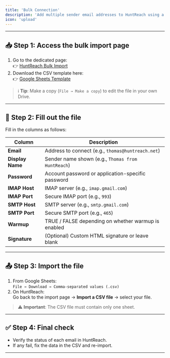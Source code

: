 ```yaml
---
title: 'Bulk Connection'
description: 'Add multiple sender email addresses to HuntReach using a CSV file.'
icon: 'upload'
---
```


---

## 📥 Step 1: Access the bulk import page

1. Go to the dedicated page:  
   👉 [HuntReach Bulk Import](https://app.huntreach.com/dashboard/email-accounts/bulk)
2. Download the CSV template here:  
   👉 [Google Sheets Template](https://docs.google.com/spreadsheets/d/1OoFFyXtlLmvQxu34yXs8aMvLaaFIS6ZRSJ4CLhLmL4w/edit?gid=784218695)

> ℹ️ **Tip**: Make a copy (`File → Make a copy`) to edit the file in your own Drive.

---

## 📝 Step 2: Fill out the file

Fill in the columns as follows:

| Column           | Description                                         |
| ---------------- | --------------------------------------------------- |
| **Email**        | Address to connect (e.g., `thomas@huntreach.net`)   |
| **Display Name** | Sender name shown (e.g., `Thomas from HuntReach`)   |
| **Password**     | Account password or application-specific password   |
| **IMAP Host**    | IMAP server (e.g., `imap.gmail.com`)                |
| **IMAP Port**    | Secure IMAP port (e.g., `993`)                      |
| **SMTP Host**    | SMTP server (e.g., `smtp.gmail.com`)                |
| **SMTP Port**    | Secure SMTP port (e.g., `465`)                      |
| **Warmup**       | TRUE / FALSE depending on whether warmup is enabled |
| **Signature**    | (Optional) Custom HTML signature or leave blank     |

---

## 📤 Step 3: Import the file

1. From Google Sheets:  
   `File → Download → Comma-separated values (.csv)`
2. On HuntReach:  
   Go back to the import page → **Import a CSV file** → select your file.

> ⚠️ **Important**: The CSV file must contain only one sheet.

---

## ✅ Step 4: Final check

- Verify the status of each email in HuntReach.
- If any fail, fix the data in the CSV and re-import.

---
